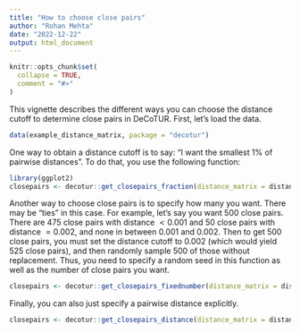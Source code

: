 ```yaml
---
title: "How to choose close pairs"
author: "Rohan Mehta"
date: "2022-12-22"
output: html_document
---
```


```r
knitr::opts_chunk$set(
  collapse = TRUE,
  comment = "#>"
)
```

This vignette describes the different ways you can choose the distance cutoff to determine close pairs in DeCoTUR. First, let's load the data.
```r
data(example_distance_matrix, package = "decotur")
```
One way to obtain a distance cutoff is to say: "I want the smallest 1% of pairwise distances". To do that, you use the following function: 

```r
library(ggplot2)
closepairs <- decotur::get_closepairs_fraction(distance_matrix = distance_matrix, distance_fraction = 0.01, show_hist = T, verbose = T)
```

Another way to choose close pairs is to specify how many you want. There may be "ties" in this case. For example, let's say you want 500  close pairs. There are 475 close pairs with distance $< 0.001$ and 50 close pairs with distance $=0.002$, and none in between $0.001$ and $0.002$. Then to get 500 close pairs, you must set the distance cutoff to $0.002$ (which would yield 525 close pairs), and then randomly sample 500 of those without replacement. Thus, you need to specify a random seed in this function as well as the number of close pairs you want. 
```r
closepairs <- decotur::get_closepairs_fixednumber(distance_matrix = distance_matrix, number_close_pairs = 1000, seed = 784, show_hist = T, verbose = T)
```

Finally, you can also just specify a pairwise distance explicitly.  
```r
closepairs <- decotur::get_closepairs_distance(distance_matrix = distance_matrix, distance_cutoff = 0.0002, show_hist = T, verbose = T)
```
